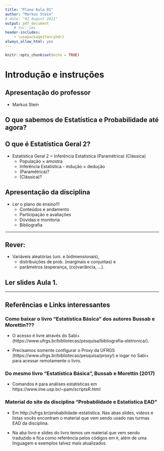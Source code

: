 ```yaml
---
title: "Plano Aula 01"
author: "Markus Stein"
# date: "02 August 2021"
output: pdf_document
    # toc: yes
header-includes:
    - \usepackage{fancyhdr}
always_allow_html: yes
---
```

\addtolength{\headheight}{1.0cm} 
\pagestyle{fancyplain} 
\lhead{\includegraphics[height=1.5cm]{LogoIME.png}}
\rhead{\includegraphics[height=1.5cm]{images.jpeg}}
\chead{UNIVERSIDADE FEDERAL DO RIO GRANDE DO SUL \\
INSTITUTO DE MATEMÁTICA E ESTATÍSTICA \\
DEPARTAMENTO DE ESTATÍSTICA \\
\vspace{0.3cm}
MAT02215 - Estatística Geral 2 - 2020/1
}
\renewcommand{\headrulewidth}{0pt} 


```r
knitr::opts_chunk$set(echo = TRUE)
```

# Introdução e instruções
## Apresentação do professor  
* Markus Stein

<!-- \vspace{0.5cm} -->

## O que sabemos de Estatística e Probabilidade até agora?  

<!-- C\vspace{0.5cm} -->

## O que é Estatística Geral 2?  
* Estatística Geral 2 = Inferência Estatística (Paramétrica) (Clássica)
	+ População $\times$ amostra
	+ Inferência Estatística - indução $\times$ dedução
	+ (Paramétrica)?
	+ (Clássica)?

<!-- \vspace{0.5cm} -->

## Apresentação da disciplina  
* Ler o plano de ensino!!!  
  + Conteúdos e andamento
  + Participação e avaliações
  + Dúvidas e monitoria
  + Bibliografia
  
\vspace{0.5cm}

***
## Rever: 
* Variáveis aleatórias (uni. e bidimensionais), 
    + distribuições de prob. (marginais e conjuntas) e 
    + parâmetros (esperança, (co)variância, ...).
    
## Ler slides Aula 1.
***


## Referências e Links interessantes

### Como baixar o livro "Estatística Básica" dos autores **Bussab e Morettin**???

* O acesso é livre através do Sabi+ (https://www.ufrgs.br/bibliotecas/pesquisa/bibliografia-eletronica/). 

* Precisamos somente configurar o Proxy da UFRGS (https://www.ufrgs.br/bibliotecas/pesquisa/proxy/) e logar no Sabi+ para acessar remotamente o livro.

### Do mesmo livro "Estatística Básica", Bussab e Morettin (2017)

* Comandos `R` para análises estatísticas em https://www.ime.usp.br/~pam/scriptsR.html


### Material do site da disciplina "Probabilidade e Estatística EAD"

* Em http://ufrgs.br/probabilidade-estatistica. Nas abas slides, videos e listas vocês encontram o material que vem sendo usado nas turmas EAD da disciplina. 

* Na aba livro e slides do livro temos um material que vem sendo traduzido e fica como referência pelos códigos em `R`, além de uma linguagem e exemplos talvez mais atualizados.
